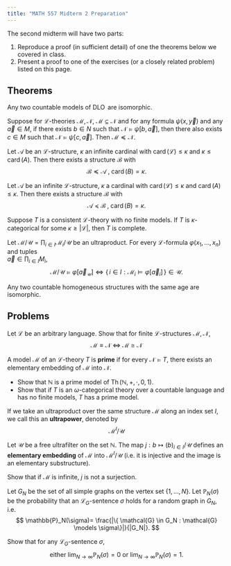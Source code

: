 ```yaml
---
title: "MATH 557 Midterm 2 Preparation"
---
```


The second midterm will have two parts:

1. Reproduce a proof (in sufficient detail) of one the theorems below we covered in class.
2. Present a proof to one of the exercises (or a closely related problem) listed on this page.

## Theorems

::: Theorem

Any two countable models of $\operatorname{DLO}$ are isomorphic.
:::

::: Theorem

Suppose for $\mathcal{L}$-theories $\mathcal{M}, \mathcal{N}$, $\mathcal{M} \subseteq \mathcal{N}$ and for any formula $\psi(x, \vec{y})$ and any $\vec{a} \in M$, if there exists $b \in N$ such that $\mathcal{N} \models \psi[b, \vec{a}]$, then there also exists $c \in M$ such that $\mathcal{N} \models \psi[c, \vec{a}]$. Then $\mathcal{M} \preceq \mathcal{N}$.
:::


::: Theorem

Let $\mathcal{A}$ be an $\mathcal{L}$-structure, $\kappa$ an infinite cardinal with $\operatorname{card}(\mathcal{L}) \le \kappa$ and $\kappa \le \operatorname{card}(A)$. Then there exists a structure $\mathcal{B}$ with
$$
\mathcal{B} \preceq  \mathcal{A} \; , \; \operatorname{card}(B) = \kappa.
$$
:::


::: Theorem

Let $\mathcal{A}$ be an infinite $\mathcal{L}$-structure, $\kappa$ a cardinal with $\operatorname{card}(\mathcal{L}) \le \kappa$ and $\operatorname{card}(A) \le \kappa$. Then there exists a structure $\mathcal{B}$ with
$$
\mathcal{A} \preceq  \mathcal{B} \; , \;  \operatorname{card}(B) = \kappa.
$$
:::

::: Theorem 

Suppose $T$ is a consistent $\mathcal{L}$-theory with no finite models. If $T$ is $\kappa$-categorical for some $\kappa \geq |\mathcal{L}|$, then $T$ is complete.
:::


::: Theorem

Let $\mathcal{M}/\mathcal{U} = \prod_{i \in I} \mathcal{M}_i / \mathcal{U}$ be an ultraproduct.
For every $\mathcal{L}$-formula $\varphi(x_1,\dots,x_n)$ and tuples  
$\vec a \in \prod_{i \in I} M_i$,
$$
\mathcal{M}/\mathcal{U} \models \varphi[\vec a_{\mathcal{U}}]
\iff
\{\, i \in I : \mathcal{M}_i \models \varphi[\vec a_i]\,\} \in \mathcal{U}.
$$
:::


::: Theorem

Any two countable homogeneous structures with the same age are isomorphic.
:::

<!-- ::: Theorem

Let $\mathcal{L}$ be a finite language with only relation symbols. Let $\overline{K}$ be a class of finite $\mathcal{L}$-structures such that there are only countably many isomorphism types in $\overline{K}$.

Then $\overline{K}$ is an amalgamation class if and only if $\overline{K}$ is the age of a countable homogeneous $\mathcal{L}$-structure.
:::
 -->


## Problems

::: Problem

Let $\mathcal{L}$ be an arbitrary language. Show that for finite $\mathcal{L}$-structures $\mathcal{M}, \mathcal{N}$,
$$
\mathcal{M} \equiv \mathcal{N} \; \iff \; \mathcal{M} \cong \mathcal{N}
$$
:::

::: Problem

A model $\mathcal{M}$ of an $\mathcal{L}$-theory $T$ is **prime** if for every $\mathcal{N} \models T$, there exists an elementary embedding of $\mathcal{M}$ into $\mathcal{N}$.

- Show that $\mathbb{N}$ is a prime model of $\operatorname{Th}(\mathbb{N},+,\cdot, 0, 1)$.
- Show that if $T$ is an $\omega$-categorical theory over a countable language and has no finite models, $T$ has a prime model.
:::


::: Problem

If we take an ultraproduct over the same structure $\mathcal{M}$ along an index set $I$, we call this an **ultrapower**, denoted by 
$$
\mathcal{M}^I/\mathcal{U}
$$

Let $\mathcal{U}$ be a free ultrafilter on the set $\mathbb{N}$. The map $j: b \mapsto (b)_{i \in I}/\mathcal{U}$ defines an **elementary embedding** of $\mathcal{M}$ into $\mathcal{M}^I/\mathcal{U}$ (i.e. it is injective and the image is an elementary substructure).

Show that if $\mathcal{M}$ is infinite, $j$ is not a surjection.
:::

::: Problem

Let $G_N$ be the set of all simple graphs on the vertex set $\{1, \dots, N\}$. Let $\mathbb{P}_N(\sigma)$ be the probability that an $\mathcal{L}_G$-sentence $\sigma$ holds for a random graph in $G_N$, i.e.
$$
\mathbb{P}_N(\sigma)=  \frac{|\{ \mathcal{G} \in G_N : \mathcal{G} \models \sigma\}|}{|G_N|}.
$$

Show that for any $\mathcal{L}_G$-sentence $\sigma$,
$$
\text{either } \lim_{N \to \infty} \mathbb{P}_N(\sigma) = 0 \text{ or } \lim_{N \to \infty} \mathbb{P}_N(\sigma) = 1.
$$
:::


